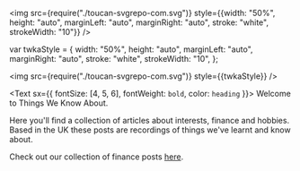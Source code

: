 <img src={require("./toucan-svgrepo-com.svg")} style={{width: "50%", height: "auto", marginLeft: "auto", marginRight: "auto", stroke: "white", strokeWidth: "10"}} />

var twkaStyle = {
width: "50%", height: "auto", marginLeft: "auto", marginRight: "auto", stroke: "white", strokeWidth: "10",
};

<img src={require("./toucan-svgrepo-com.svg")} style={{twkaStyle}} />

<Text sx={{ fontSize: [4, 5, 6], fontWeight: `bold`, color: `heading` }}>
  Welcome to Things We Know About.
</Text>

Here you'll find a collection of articles about interests, finance and hobbies. Based in the UK these posts are recordings of things we've learnt and know about.

Check out our collection of finance posts [here](https://twka.netlify.com/tags/finance).